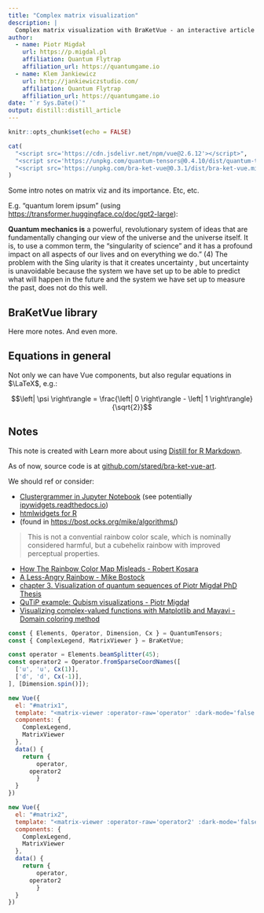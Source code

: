```yaml
---
title: "Complex matrix visualization"
description: |
  Complex matrix visualization with BraKetVue - an interactive article in Distill RMarkdown
author:
  - name: Piotr Migdał 
    url: https://p.migdal.pl
    affiliation: Quantum Flytrap
    affiliation_url: https://quantumgame.io
  - name: Klem Jankiewicz
    url: http://jankiewiczstudio.com/
    affiliation: Quantum Flytrap
    affiliation_url: https://quantumgame.io
date: "`r Sys.Date()`"
output: distill::distill_article
---
```


```r
knitr::opts_chunk$set(echo = FALSE)
```

```r
cat(
  "<script src='https://cdn.jsdelivr.net/npm/vue@2.6.12'></script>",
  "<script src='https://unpkg.com/quantum-tensors@0.4.10/dist/quantum-tensors.min.js'></script>",
  "<script src='https://unpkg.com/bra-ket-vue@0.3.1/dist/bra-ket-vue.min.js'></script>"
)
```


Some intro notes on matrix viz and its importance.
Etc, etc.

E.g. "quantum lorem ipsum" (using <https://transformer.huggingface.co/doc/gpt2-large>):

**Quantum mechanics is** a powerful, revolutionary system of ideas that are fundamentally changing our view of the universe and the universe itself. It is, to use a common term, the "singularity of science " and it has a profound impact on all aspects of our lives and on everything we do." (4) The problem with the Sing ularity is that it creates uncertainty , but uncertainty is unavoidable because the system we have set up to be able to predict what will happen in the future and the system we have set up to measure the past, does not do this well.

## BraKetVue library

<div id='matrix1'></div>

Here more notes.
And even more.

<div id='matrix2'></div>

## Equations in general

Not only we can have Vue components, but also regular equations in $\LaTeX$, e.g.:

$$\left| \psi \right\rangle = \frac{\left| 0 \right\rangle - \left| 1 \right\rangle}{\sqrt{2}}$$

## Notes

This note is created with Learn more about using [Distill for R Markdown](https://rstudio.github.io/distill).

As of now, source code is at [github.com/stared/bra-ket-vue-art](https://github.com/stared/bra-ket-vue-art).

We should ref or consider:

- [Clustergrammer in Jupyter Notebook](https://clustergrammer.readthedocs.io/clustergrammer_widget.html) (see potentially [ipywidgets.readthedocs.io](https://ipywidgets.readthedocs.io/en/stable/examples/Widget%20Custom.html))
- [htmlwidgets for R](http://www.htmlwidgets.org/)
- (found in <https://bost.ocks.org/mike/algorithms/>)

> This is not a convential rainbow color scale, which is nominally considered harmful, but a cubehelix rainbow with improved perceptual properties.

- [How The Rainbow Color Map Misleads - Robert Kosara](https://eagereyes.org/basics/rainbow-color-map)
- [A Less-Angry Rainbow - Mike Bostock](https://bl.ocks.org/mbostock/310c99e53880faec2434)
- [chapter 3. Visualization of quantum sequences of Piotr Migdał PhD Thesis](https://arxiv.org/abs/1412.6796)
- [QuTiP example: Qubism visualizations - Piotr Migdał](https://nbviewer.jupyter.org/github/qutip/qutip-notebooks/blob/master/examples/qubism-and-schmidt-plots.ipynb)
- [Visualizing complex-valued functions with Matplotlib and Mayavi - Domain coloring method](https://nbviewer.jupyter.org/github/empet/Math/blob/master/DomainColoring.ipynb)


```js
const { Elements, Operator, Dimension, Cx } = QuantumTensors;
const { ComplexLegend, MatrixViewer } = BraKetVue;

const operator = Elements.beamSplitter(45);
const operator2 = Operator.fromSparseCoordNames([
  ['u', 'u', Cx(1)],
  ['d', 'd', Cx(-1)],
], [Dimension.spin()]);

new Vue({
  el: "#matrix1",
  template: "<matrix-viewer :operator-raw='operator' :dark-mode='false' />",
  components: {
  	ComplexLegend,
    MatrixViewer
  },
  data() {
  	return {
    	operator,
      operator2
		}
  }
})
```

```js
new Vue({
  el: "#matrix2",
  template: "<matrix-viewer :operator-raw='operator2' :dark-mode='false' />",
  components: {
  	ComplexLegend,
    MatrixViewer
  },
  data() {
  	return {
    	operator,
      operator2
		}
  }
})
```


